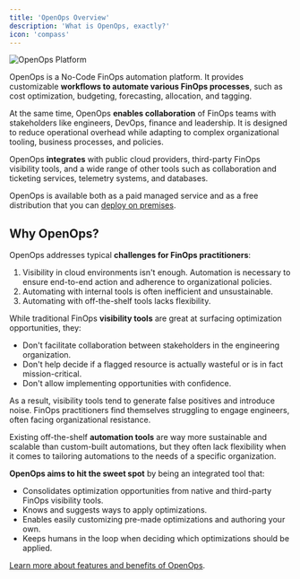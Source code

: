 ```yaml
---
title: 'OpenOps Overview'
description: 'What is OpenOps, exactly?'
icon: 'compass'
---
```


![OpenOps Platform](/images/OpenOps-Mintlify-Splash-Screen.png)

OpenOps is a No-Code FinOps automation platform. It provides customizable **workflows to automate various FinOps processes**, such as cost optimization, budgeting, forecasting, allocation, and tagging.

At the same time, OpenOps **enables collaboration** of FinOps teams with stakeholders like engineers, DevOps, finance and leadership. It is designed to reduce operational overhead while adapting to complex organizational tooling, business processes, and policies.

OpenOps **integrates** with public cloud providers, third-party FinOps visibility tools, and a wide range of other tools such as collaboration and ticketing services, telemetry systems, and databases.

OpenOps is available both as a paid managed service and as a free distribution that you can [deploy on premises](/getting-started/system-requirements).

## Why OpenOps?

OpenOps addresses typical **challenges for FinOps practitioners**:
1. Visibility in cloud environments isn't enough. Automation is necessary to ensure end-to-end action and adherence to organizational policies.
2. Automating with internal tools is often inefficient and unsustainable.
3. Automating with off-the-shelf tools lacks flexibility.

While traditional FinOps **visibility tools** are great at surfacing optimization opportunities, they:
* Don't facilitate collaboration between stakeholders in the engineering organization.
* Don't help decide if a flagged resource is actually wasteful or is in fact mission-critical.
* Don't allow implementing opportunities with confidence.

As a result, visibility tools tend to generate false positives and introduce noise. FinOps practitioners find themselves struggling to engage engineers, often facing organizational resistance.

Existing off-the-shelf **automation tools** are way more sustainable and scalable than custom-built automations, but they often lack flexibility when it comes to tailoring automations to the needs of a specific organization.

**OpenOps aims to hit the sweet spot** by being an integrated tool that:
* Consolidates optimization opportunities from native and third-party FinOps visibility tools.
* Knows and suggests ways to apply optimizations.
* Enables easily customizing pre-made optimizations and authoring your own.
* Keeps humans in the loop when deciding which optimizations should be applied.

[Learn more about features and benefits of OpenOps](/introduction/features-and-benefits).
